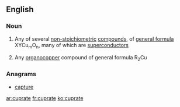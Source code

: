 ==English==

===Noun===
{{wikipedia}}
{{en-noun}}

# {{context|inorganic chemistry}} Any of several [[non-stoichiometric]] [[compound]]s, of [[general formula]] XYCu<sub>m</sub>O<sub>n</sub>, many of which are [[superconductor]]s
# {{context|organic chemistry}} Any [[organocopper]] compound of general formula R<sub>2</sub>Cu

===Anagrams===
* [[capture#English|capture]]

[[ar:cuprate]]
[[fr:cuprate]]
[[ko:cuprate]]